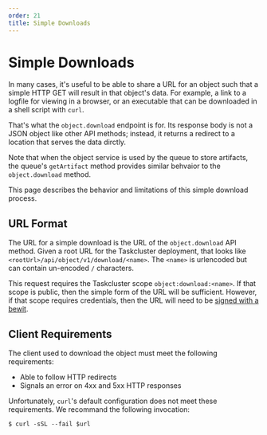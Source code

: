 ```yaml
---
order: 21
title: Simple Downloads
---
```


# Simple Downloads

In many cases, it's useful to be able to share a URL for an object such that a simple HTTP GET will result in that object's data.
For example, a link to a logfile for viewing in a browser, or an executable that can be downloaded in a shell script with `curl`.

That's what the `object.download` endpoint is for.
Its response body is not a JSON object like other API methods; instead, it returns a redirect to a location that serves the data dirctly.

Note that when the object service is used by the queue to store artifacts, the queue's `getArtifact` method provides similar behvaior to the `object.download` method.

This page describes the behavior and limitations of this simple download process.

## URL Format

The URL for a simple download is the URL of the `object.download` API method.
Given a root URL for the Taskcluster deployment, that looks like `<rootUrl>/api/object/v1/download/<name>`.
The `<name>` is urlencoded but can contain un-encoded `/` characters.

This request requires the Taskcluster scope `object:download:<name>`.
If that scope is public, then the simple form of the URL will be sufficient.
However, if that scope requires credentials, then the URL will need to be [signed with a bewit](/docs/manual/design/apis/hawk/signed-urls).

## Client Requirements

The client used to download the object must meet the following requirements:

* Able to follow HTTP redirects
* Signals an error on 4xx and 5xx HTTP responses

Unfortunately, `curl`'s default configuration does not meet these requirements.
We recommand the following invocation:

```
$ curl -sSL --fail $url
```
